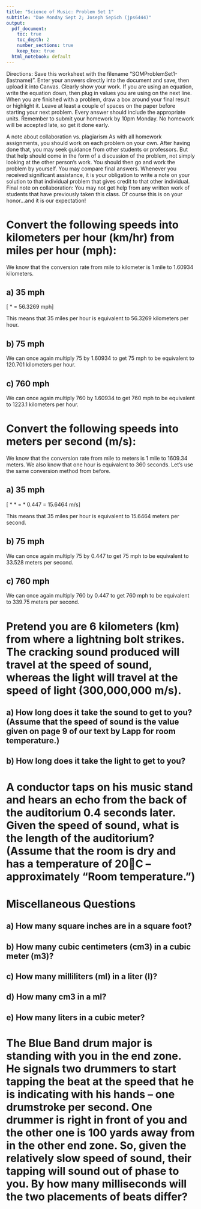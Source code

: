 ```yaml
---
title: "Science of Music: Problem Set 1"
subtitle: "Due Monday Sept 2; Joseph Sepich (jps6444)"
output:
  pdf_document: 
    toc: true
    toc_depth: 2
    number_sections: true
    keep_tex: true
  html_notebook: default
---
```



Directions: Save this worksheet with the filename “SOMProblemSet1-(lastname)”. Enter your answers directly into the document and save, then upload it into Canvas. Clearly show your work. If you are using an equation, write the equation down, then plug in values you are using on the next line.  When you are finished with a problem, draw a box around your final result or highlight it.  Leave at least a couple of spaces on the paper before starting your next problem.  Every answer should include the appropriate units.  Remember to submit your homework by 10pm Monday.  No homework will be accepted late, so get it done early.

A note about collaboration vs. plagiarism 
As with all homework assignments, you should work on each problem on your own.  After having done that, you may seek guidance from other students or professors.  But that help should come in the form of a discussion of the problem, not simply looking at the other person's work.  You should then go and work the problem by yourself. You may compare final answers.  Whenever you received significant assistance, it is your obligation to write a note on your solution to that individual problem that gives credit to that other individual.  
Final note on collaboration: You may not get help from any written work of students that have previously taken this class.  Of course this is on your honor…and it is our expectation!

# Convert the following speeds into kilometers per hour (km/hr) from miles per hour (mph):

We know that the conversion rate from mile to kilometer is 1 mile to 1.60934 kilometers.

## a) 35 mph

\[\frac{35 mi}{1 hour} * \frac{1.60934 km}{1 mi} = 56.3269 mph\]

This means that 35 miles per hour is equivalent to 56.3269 kilometers per hour.

## b) 75 mph

We can once again multiply 75 by 1.60934 to get 75 mph to be equivalent to 120.701 kilometers per hour.

## c) 760 mph

We can once again multiply 760 by 1.60934 to get 760 mph to be equivalent to 1223.1 kilometers per hour.

# Convert the following speeds into meters per second (m/s):

We know that the conversion rate from mile to meters is 1 mile to 1609.34 meters. We also know that one hour is equivalent to 360 seconds. Let's use the same conversion method from before.

## a) 35 mph

\[\frac{35 mi}{1 hour} * \frac{1609.34 m}{1 mi} * \frac{1 hour}{3600 sec} = \frac{35 mi}{1 hour} * 0.447 = 15.6464 m/s\]

This means that 35 miles per hour is equivalent to 15.6464 meters per second.

## b) 75 mph

We can once again multiply 75 by 0.447 to get 75 mph to be equivalent to 33.528 meters per second.

## c) 760 mph

We can once again multiply 760 by 0.447 to get 760 mph to be equivalent to 339.75 meters per second.

#  Pretend you are 6 kilometers (km) from where a lightning bolt strikes.  The cracking sound produced will travel at the speed of sound, whereas the light will travel at the speed of light (300,000,000 m/s).

## a)  How long does it take the sound to get to you?  (Assume that the speed of sound is the value given on page 9 of our text by Lapp for room temperature.)

## b)  How long does it take the light to get to you?

#  A conductor taps on his music stand and hears an echo from the back of the auditorium 0.4 seconds later.  Given the speed of sound, what is the length of the auditorium?  (Assume that the room is dry and has a temperature of 20C – approximately “Room temperature.”)

# Miscellaneous Questions

## a)  How many square inches are in a square foot?

## b)  How many cubic centimeters (cm3) in a cubic meter (m3)?

## c)  How many milliliters (ml) in a liter (l)?

## d)  How many cm3 in a ml?

## e)  How many liters in a cubic meter?

# The Blue Band drum major is standing with you in the end zone. He signals two drummers to start tapping the beat at the speed that he is indicating with his hands – one drumstroke per second. One drummer is right in front of you and the other one is 100 yards away from in the other end zone. So, given the relatively slow speed of sound, their tapping will sound out of phase to you. By how many milliseconds will the two placements of beats differ?



















